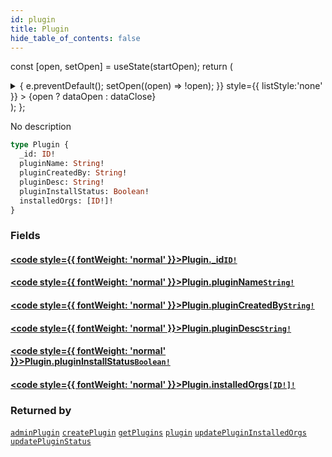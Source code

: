 ```yaml
---
id: plugin
title: Plugin
hide_table_of_contents: false
---
```






const [open, setOpen] = useState(startOpen);
return (
<details {...(open ? { open: true } : {})} className="details" style={{ border:'none', boxShadow:'none', background:'var(--ifm-background-color)' }}>
<summary
onClick={(e) => {
e.preventDefault();
setOpen((open) => !open);
}}
style={{ listStyle:'none' }} >
{open ? dataOpen : dataClose}
</summary>
{open && children}
</details>
);
};

No description

```graphql
type Plugin {
  _id: ID!
  pluginName: String!
  pluginCreatedBy: String!
  pluginDesc: String!
  pluginInstallStatus: Boolean!
  installedOrgs: [ID!]!
}
```

### Fields

#### [<code style={{ fontWeight: 'normal' }}>Plugin.<b>\_id</b></code>](#)<Bullet />[`ID!`](../../../docs/schema/scalars/id) <Badge class="secondary" text="non-null"/> <Badge class="secondary" text="scalar"/>

>

#### [<code style={{ fontWeight: 'normal' }}>Plugin.<b>pluginName</b></code>](#)<Bullet />[`String!`](../../../docs/schema/scalars/string) <Badge class="secondary" text="non-null"/> <Badge class="secondary" text="scalar"/>

>

#### [<code style={{ fontWeight: 'normal' }}>Plugin.<b>pluginCreatedBy</b></code>](#)<Bullet />[`String!`](../../../docs/schema/scalars/string) <Badge class="secondary" text="non-null"/> <Badge class="secondary" text="scalar"/>

>

#### [<code style={{ fontWeight: 'normal' }}>Plugin.<b>pluginDesc</b></code>](#)<Bullet />[`String!`](../../../docs/schema/scalars/string) <Badge class="secondary" text="non-null"/> <Badge class="secondary" text="scalar"/>

>

#### [<code style={{ fontWeight: 'normal' }}>Plugin.<b>pluginInstallStatus</b></code>](#)<Bullet />[`Boolean!`](../../../docs/schema/scalars/boolean) <Badge class="secondary" text="non-null"/> <Badge class="secondary" text="scalar"/>

>

#### [<code style={{ fontWeight: 'normal' }}>Plugin.<b>installedOrgs</b></code>](#)<Bullet />[`[ID!]!`](../../../docs/schema/scalars/id) <Badge class="secondary" text="non-null"/> <Badge class="secondary" text="scalar"/>

>

### Returned by

[`adminPlugin`](../../../docs/schema/queries/admin-plugin) <Badge class="secondary" text="query"/><Bullet />[`createPlugin`](../../../docs/schema/mutations/create-plugin) <Badge class="secondary" text="mutation"/><Bullet />[`getPlugins`](../../../docs/schema/queries/get-plugins) <Badge class="secondary" text="query"/><Bullet />[`plugin`](../../../docs/schema/queries/plugin) <Badge class="secondary" text="query"/><Bullet />[`updatePluginInstalledOrgs`](../../../docs/schema/mutations/update-plugin-installed-orgs) <Badge class="secondary" text="mutation"/><Bullet />[`updatePluginStatus`](../../../docs/schema/mutations/update-plugin-status) <Badge class="secondary" text="mutation"/>
